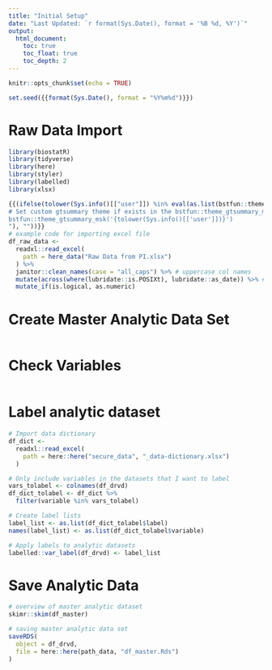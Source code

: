 ```yaml
---
title: "Initial Setup"
date: "Last Updated: `r format(Sys.Date(), format = '%B %d, %Y')`"
output:
  html_document:
    toc: true
    toc_float: true
    toc_depth: 2
---
```


```r
knitr::opts_chunk$set(echo = TRUE)

set.seed({{format(Sys.Date(), format = "%Y%m%d")}})
```

# Raw Data Import

```r
library(biostatR)
library(tidyverse)
library(here)
library(styler)
library(labelled)
library(xlsx)

{{(ifelse(tolower(Sys.info()[["user"]]) %in% eval(as.list(bstfun::theme_gtsummary_msk)$name), glue::glue("
# Set custom gtsummary theme if exists in the bstfun::theme_gtsummary_msk
bstfun::theme_gtsummary_msk('{tolower(Sys.info()[['user']])}')
"), ""))}}
# example code for importing excel file
df_raw_data <-
  readxl::read_excel(
    path = here_data("Raw Data from PI.xlsx")
  ) %>%
  janitor::clean_names(case = "all_caps") %>% # uppercase col names
  mutate(across(where(lubridate::is.POSIXt), lubridate::as_date)) %>% # use lubridates
  mutate_if(is.logical, as.numeric)
```

# Create Master Analytic Data Set

```r

```


# Check Variables

```r

```


# Label analytic dataset

```r
# Import data dictionary
df_dict <-
  readxl::read_excel(
    path = here::here("secure_data", "_data-dictionary.xlsx")
  ) 

# Only include variables in the datasets that I want to label
vars_tolabel <- colnames(df_drvd)
df_dict_tolabel <- df_dict %>% 
  filter(variable %in% vars_tolabel)

# Create label lists
label_list <- as.list(df_dict_tolabel$label)
names(label_list) <- as.list(df_dict_tolabel$variable)

# Apply labels to analytic datasets
labelled::var_label(df_drvd) <- label_list
```

# Save Analytic Data

```r
# overview of master analytic dataset
skimr::skim(df_master)

# saving master analytic data set
saveRDS(
  object = df_drvd,
  file = here::here(path_data, "df_master.Rds")
)
```
